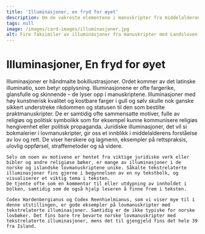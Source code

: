 ```yaml
---
title: 'Illuminasjoner, en fryd for øyet'
description: Om de vakreste elementene i manuskripter fra middelalderen…
tags: null
image: /images/card-images/illuminasjoner.jpg
alt: Fire faksimiler av illuminasjoner fra manuskripter med Landsloven.
---
```



# Illuminasjoner, En fryd for øyet

<Container stil="initial side">
    Illuminasjoner er håndmalte bokillustrasjoner. Ordet kommer av det latinske illuminatio, som betyr opplysning. Illuminasjonene er ofte fargerike, glansfulle og skinnende – de lyser opp i manuskriptene. 
    Illuminasjoner med høy kunstnerisk kvalitet og kostbare farger i gull og sølv skulle nok ganske sikkert understreke rikdommen og statusen til den som bestilte praktmanuskripter. De er samtidig ofte sammensatte motiver, fulle av religiøs og politisk symbolikk som for eksempel kunne kommunisere religiøs hengivenhet eller politisk propaganda. Juridiske illuminasjoner, det vil si bokmalerier i lovmanuskripter, gir oss et innblikk i middelalderens forståelse av lov og rett. De viser herskere og lagmenn, eksempler på rettspraksis, ulovlig oppførsel, straffemetoder og så videre. 
    
    Selv om noen av motivene er hentet fra viktige juridiske verk eller bibler og andre religiøse bøker, er mange av illuminasjoner i de norske og islandske lovmanuskriptene unike. Såkalte tekstrelaterte illuminasjoner fins gjerne i begynnelsen av en ny tekstbolk, og visualiserer et viktig tema i teksten. 
    De tjente ofte som en kommentar til eller utdypning av innholdet i bolken, samtidig som de også hjalp leseren å finne frem i teksten. 
    
    Codex Hardenbergianus og Codex Reenhielmianus, som vi viser mye til i denne utstillingen, er gode eksempler på lovmanuskripter med tekstrelaterte illuminasjoner. Samtidig er de ikke typiske for norske lovbøker. Det fins bare tre bevarte norske lovmanuskripter med tekstrelaterte illuminasjoner, mens det til gjengjeld fins det hele 39 fra Island.
</Container>

<Figure
    image="/images/kristendomsbolken/DigimanusHardenberg.jpg"
    title="Illuminasjon fra Codex Hardenbergianus som avbilder kongen som gir lovboken til en lagmann."
    alt="Manuskript illuminasjon med en konge som sitter på en trone som gir en bok til en mann som står."
>
</Figure>
